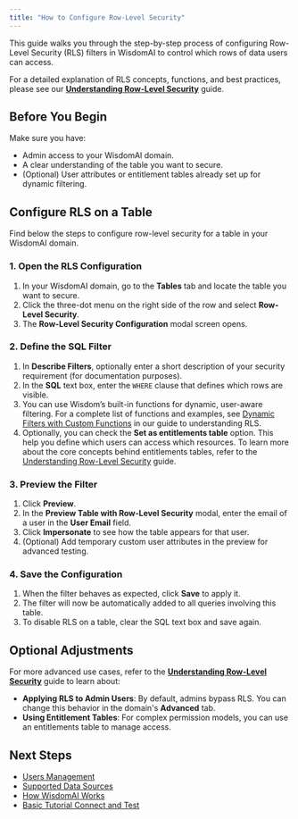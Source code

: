```yaml
---
title: "How to Configure Row-Level Security"
---
```


This guide walks you through the step-by-step process of configuring Row-Level Security (RLS) filters in WisdomAI to control which rows of data users can access.

For a detailed explanation of RLS concepts, functions, and best practices, please see our [**Understanding Row-Level Security**](/manage-account/row-level-access-control/understanding-row-level-security) guide.

## Before You Begin

Make sure you have:

- Admin access to your WisdomAI domain.
- A clear understanding of the table you want to secure.
- (Optional) User attributes or entitlement tables already set up for dynamic filtering.

## Configure RLS on a Table

Find below the steps to configure row-level security for a table in your WisdomAI domain.

### 1. Open the RLS Configuration

1. In your WisdomAI domain, go to the **Tables** tab and locate the table you want to secure.
3. Click the three-dot menu on the right side of the row and select **Row-Level Security**.
4. The **Row-Level Security Configuration** modal screen opens.

### 2. Define the SQL Filter

1. In **Describe Filters**, optionally enter a short description of your security requirement (for documentation purposes).
2. In the **SQL** text box, enter the `WHERE` clause that defines which rows are visible.
3. You can use Wisdom’s built-in functions for dynamic, user-aware filtering. For a complete list of functions and examples, see [Dynamic Filters with Custom Functions](/manage-account/row-level-access-control/understanding-row-level-security) in our guide to understanding RLS.
4. Optionally, you can check the **Set as entitlements table** option. This help you define which users can access which resources. To learn more about the core concepts behind entitlements tables, refer to the [Understanding Row-Level Security](/manage-account/row-level-access-control/understanding-row-level-security) guide.

### 3. Preview the Filter

1. Click **Preview**.
2. In the **Preview Table with Row-Level Security** modal, enter the email of a user in the **User Email** field.
3. Click **Impersonate** to see how the table appears for that user.
4. (Optional) Add temporary custom user attributes in the preview for advanced testing.

### 4. Save the Configuration

1. When the filter behaves as expected, click **Save** to apply it.
2. The filter will now be automatically added to all queries involving this table.
3. To disable RLS on a table, clear the SQL text box and save again.

## Optional Adjustments

For more advanced use cases, refer to the [**Understanding Row-Level Security**](https://www.google.com/search?q=/row-level-security) guide to learn about:

- **Applying RLS to Admin Users**: By default, admins bypass RLS. You can change this behavior in the domain's **Advanced** tab.
- **Using Entitlement Tables**: For complex permission models, you can use an entitlements table to manage access.

## Next Steps

- [Users Management](/manage-account/users-management)
- [Supported Data Sources](/getting-started/supported-data-sources)
- [How WisdomAI Works](/getting-started/how-wisdom-ai-works)
- [Basic Tutorial Connect and Test](/setting-up-wisdom-ai/basic-tutorial-connect-and-test)